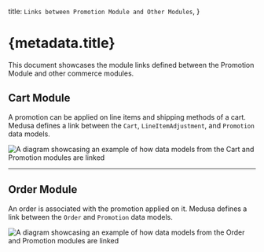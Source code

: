   title: `Links between Promotion Module and Other Modules`,
}

# {metadata.title}

This document showcases the module links defined between the Promotion Module and other commerce modules.

## Cart Module

A promotion can be applied on line items and shipping methods of a cart. Medusa defines a link between the `Cart`, `LineItemAdjustment`, and `Promotion` data models.

![A diagram showcasing an example of how data models from the Cart and Promotion modules are linked](https://res.cloudinary.com/dza7lstvk/image/upload/v1711538015/Medusa%20Resources/cart-promotion_kuh9vm.jpg)

---

## Order Module

An order is associated with the promotion applied on it. Medusa defines a link between the `Order` and `Promotion` data models.

![A diagram showcasing an example of how data models from the Order and Promotion modules are linked](https://res.cloudinary.com/dza7lstvk/image/upload/v1716555015/Medusa%20Resources/order-promotion_dgjzzd.jpg)